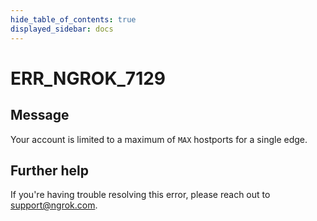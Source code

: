 ```yaml
---
hide_table_of_contents: true
displayed_sidebar: docs
---
```



# ERR_NGROK_7129

## Message

Your account is limited to a maximum of `MAX` hostports for a single edge.

<ErrorDetails error="err_ngrok_7129" />

## Further help

If you're having trouble resolving this error, please reach out to [support@ngrok.com](mailto:support@ngrok.com?subject=Help%20with%20ERR_NGROK_7129).
